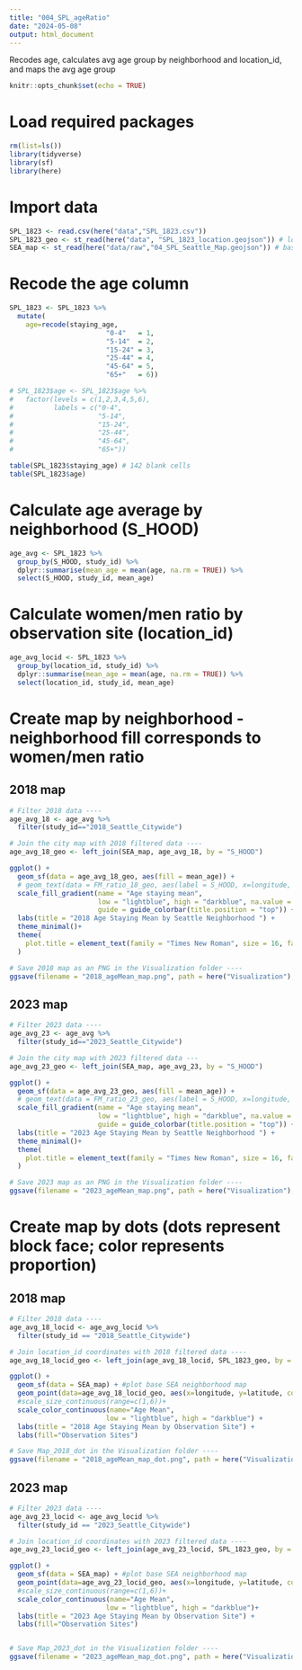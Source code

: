 ```yaml
---
title: "004_SPL_ageRatio"
date: "2024-05-08"
output: html_document
---
```


Recodes age, calculates avg age group by neighborhood and location_id, and maps the avg age group

```r
knitr::opts_chunk$set(echo = TRUE)
```

# Load required packages
```r
rm(list=ls())
library(tidyverse)
library(sf)
library(here)
```

# Import data
```r
SPL_1823 <- read.csv(here("data","SPL_1823.csv"))
SPL_1823_geo <- st_read(here("data", "SPL_1823_location.geojson")) # location_id shapefiles and lat/long coordinates
SEA_map <- st_read(here("data/raw","04_SPL_Seattle_Map.geojson")) # base SEA neighborhood map
```

# Recode the age column 
```r
SPL_1823 <- SPL_1823 %>%
  mutate(
    age=recode(staying_age,
                        "0-4"   = 1,
                        "5-14"  = 2,
                        "15-24" = 3,
                        "25-44" = 4,
                        "45-64" = 5,
                        "65+"   = 6))

# SPL_1823$age <- SPL_1823$age %>%
#   factor(levels = c(1,2,3,4,5,6),
#          labels = c("0-4", 
#                     "5-14",
#                     "15-24", 
#                     "25-44",
#                     "45-64", 
#                     "65+"))

table(SPL_1823$staying_age) # 142 blank cells
table(SPL_1823$age)
```

# Calculate age average by neighborhood (S_HOOD)
```r
age_avg <- SPL_1823 %>%
  group_by(S_HOOD, study_id) %>%
  dplyr::summarise(mean_age = mean(age, na.rm = TRUE)) %>%
  select(S_HOOD, study_id, mean_age)
```

# Calculate women/men ratio by observation site (location_id)
```r
age_avg_locid <- SPL_1823 %>%
  group_by(location_id, study_id) %>%
  dplyr::summarise(mean_age = mean(age, na.rm = TRUE)) %>%
  select(location_id, study_id, mean_age)
```

# Create map by neighborhood - neighborhood fill corresponds to women/men ratio

## 2018 map
```r
# Filter 2018 data ----
age_avg_18 <- age_avg %>%
  filter(study_id=="2018_Seattle_Citywide")

# Join the city map with 2018 filtered data ----
age_avg_18_geo <- left_join(SEA_map, age_avg_18, by = "S_HOOD")

ggplot() +
  geom_sf(data = age_avg_18_geo, aes(fill = mean_age)) +
  # geom_text(data = FM_ratio_18_geo, aes(label = S_HOOD, x=longitude, y=latitude), size = 3, color = "black", check_overlap = TRUE)+ #Need to troubleshoot
  scale_fill_gradient(name = "Age staying mean",
                      low = "lightblue", high = "darkblue", na.value = "gray",
                      guide = guide_colorbar(title.position = "top")) +
  labs(title = "2018 Age Staying Mean by Seattle Neighborhood ") +
  theme_minimal()+
  theme(
    plot.title = element_text(family = "Times New Roman", size = 16, face = "bold")
  )

# Save 2018 map as an PNG in the Visualization folder ----
ggsave(filename = "2018_ageMean_map.png", path = here("Visualization"), bg="white", height = 7, width = 7)
```

## 2023 map
```r
# Filter 2023 data ----
age_avg_23 <- age_avg %>%
  filter(study_id=="2023_Seattle_Citywide")

# Join the city map with 2023 filtered data ---
age_avg_23_geo <- left_join(SEA_map, age_avg_23, by = "S_HOOD")

ggplot() +
  geom_sf(data = age_avg_23_geo, aes(fill = mean_age)) +
  # geom_text(data = FM_ratio_23_geo, aes(label = S_HOOD, x=longitude, y=latitude), size = 3, color = "black", check_overlap = TRUE)+ #Need to troubleshoot
  scale_fill_gradient(name = "Age staying mean",
                      low = "lightblue", high = "darkblue", na.value = "gray",
                      guide = guide_colorbar(title.position = "top")) +
  labs(title = "2023 Age Staying Mean by Seattle Neighborhood ") +
  theme_minimal()+
  theme(
    plot.title = element_text(family = "Times New Roman", size = 16, face = "bold")
  )

# Save 2023 map as an PNG in the Visualization folder ----
ggsave(filename = "2023_ageMean_map.png", path = here("Visualization"), bg="white", width = 7, height = 7)
```

# Create map by dots (dots represent block face; color represents proportion)

## 2018 map
```r
# Filter 2018 data ----
age_avg_18_locid <- age_avg_locid %>% 
  filter(study_id == "2018_Seattle_Citywide")

# Join location_id coordinates with 2018 filtered data ----
age_avg_18_locid_geo <- left_join(age_avg_18_locid, SPL_1823_geo, by = "location_id")

ggplot() +
  geom_sf(data = SEA_map) + #plot base SEA neighborhood map
  geom_point(data=age_avg_18_locid_geo, aes(x=longitude, y=latitude, color = mean_age),shape=20, size=4) + # add points
  #scale_size_continuous(range=c(1,6))+
  scale_color_continuous(name="Age Mean",
                        low = "lightblue", high = "darkblue") +
  labs(title = "2018 Age Staying Mean by Observation Site") +
  labs(fill="Observation Sites")

# Save Map_2018_dot in the Visualization folder ----
ggsave(filename = "2018_ageMean_map_dot.png", path = here("Visualization"), bg="white", width = 7, height = 7)
```

## 2023 map
```r
# Filter 2023 data ----
age_avg_23_locid <- age_avg_locid %>% 
  filter(study_id == "2023_Seattle_Citywide")

# Join location_id coordinates with 2023 filtered data ----
age_avg_23_locid_geo <- left_join(age_avg_23_locid, SPL_1823_geo, by = "location_id")

ggplot() +
  geom_sf(data = SEA_map) + #plot base SEA neighborhood map
  geom_point(data=age_avg_23_locid_geo, aes(x=longitude, y=latitude, color = mean_age),shape=20, size=3) + # add points
  #scale_size_continuous(range=c(1,6))+
  scale_color_continuous(name="Age Mean",
                        low = "lightblue", high = "darkblue")+
  labs(title = "2023 Age Staying Mean by Observation Site") +
  labs(fill="Observation Sites")


# Save Map_2023_dot in the Visualization folder ----
ggsave(filename = "2023_ageMean_map_dot.png", path = here("Visualization"), bg="white", width = 7, height = 7)

```


